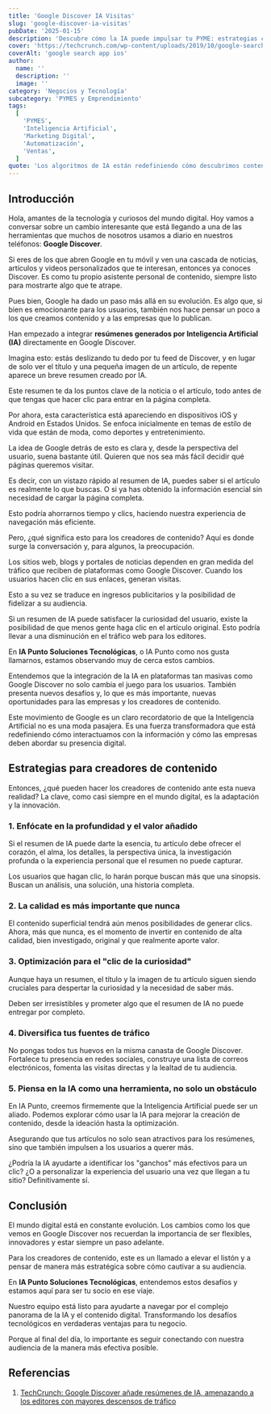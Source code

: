 ```yaml
---
title: 'Google Discover IA Visitas'
slug: 'google-discover-ia-visitas'
pubDate: '2025-01-15'
description: 'Descubre cómo la IA puede impulsar tu PYME: estrategias concretas de marketing, automatización y datos para aumentar ventas.'
cover: 'https://techcrunch.com/wp-content/uploads/2019/10/google-search-app-ios.jpg?w=1024'
coverAlt: 'google search app ios'
author:
  name: ''
  description: ''
  image: ''
category: 'Negocios y Tecnología'
subcategory: 'PYMES y Emprendimiento'
tags:
  [
    'PYMES',
    'Inteligencia Artificial',
    'Marketing Digital',
    'Automatización',
    'Ventas',
  ]
quote: 'Los algoritmos de IA están redefiniendo cómo descubrimos contenido online. — Pedro Zambrano'
---
```

<h2 id="introduccion">Introducción</h2>

Hola, amantes de la tecnología y curiosos del mundo digital. Hoy vamos a conversar sobre un cambio interesante que está llegando a una de las herramientas que muchos de nosotros usamos a diario en nuestros teléfonos: <strong>Google Discover</strong>.

Si eres de los que abren Google en tu móvil y ven una cascada de noticias, artículos y videos personalizados que te interesan, entonces ya conoces Discover. Es como tu propio asistente personal de contenido, siempre listo para mostrarte algo que te atrape.

Pues bien, Google ha dado un paso más allá en su evolución. Es algo que, si bien es emocionante para los usuarios, también nos hace pensar un poco a los que creamos contenido y a las empresas que lo publican.

Han empezado a integrar <strong>resúmenes generados por Inteligencia Artificial (IA)</strong> directamente en Google Discover.

Imagina esto: estás deslizando tu dedo por tu feed de Discover, y en lugar de solo ver el título y una pequeña imagen de un artículo, de repente aparece un breve resumen creado por IA.

Este resumen te da los puntos clave de la noticia o el artículo, todo antes de que tengas que hacer clic para entrar en la página completa.

Por ahora, esta característica está apareciendo en dispositivos iOS y Android en Estados Unidos. Se enfoca inicialmente en temas de estilo de vida que están de moda, como deportes y entretenimiento.

La idea de Google detrás de esto es clara y, desde la perspectiva del usuario, suena bastante útil. Quieren que nos sea más fácil decidir qué páginas queremos visitar.

Es decir, con un vistazo rápido al resumen de IA, puedes saber si el artículo es realmente lo que buscas. O si ya has obtenido la información esencial sin necesidad de cargar la página completa.

Esto podría ahorrarnos tiempo y clics, haciendo nuestra experiencia de navegación más eficiente.

Pero, ¿qué significa esto para los creadores de contenido? Aquí es donde surge la conversación y, para algunos, la preocupación.

Los sitios web, blogs y portales de noticias dependen en gran medida del tráfico que reciben de plataformas como Google Discover. Cuando los usuarios hacen clic en sus enlaces, generan visitas.

Esto a su vez se traduce en ingresos publicitarios y la posibilidad de fidelizar a su audiencia.

Si un resumen de IA puede satisfacer la curiosidad del usuario, existe la posibilidad de que menos gente haga clic en el artículo original. Esto podría llevar a una disminución en el tráfico web para los editores.

En <strong>IA Punto Soluciones Tecnológicas</strong>, o IA Punto como nos gusta llamarnos, estamos observando muy de cerca estos cambios.

Entendemos que la integración de la IA en plataformas tan masivas como Google Discover no solo cambia el juego para los usuarios. También presenta nuevos desafíos y, lo que es más importante, nuevas oportunidades para las empresas y los creadores de contenido.

Este movimiento de Google es un claro recordatorio de que la Inteligencia Artificial no es una moda pasajera. Es una fuerza transformadora que está redefiniendo cómo interactuamos con la información y cómo las empresas deben abordar su presencia digital.

<h2 id="estrategias-para-creadores-de-contenido">Estrategias para creadores de contenido</h2>

Entonces, ¿qué pueden hacer los creadores de contenido ante esta nueva realidad? La clave, como casi siempre en el mundo digital, es la adaptación y la innovación.

<h3 id="1-enfocate-en-la-profundidad-y-el-valor-añadido">1. Enfócate en la profundidad y el valor añadido</h3>

Si el resumen de IA puede darte la esencia, tu artículo debe ofrecer el corazón, el alma, los detalles, la perspectiva única, la investigación profunda o la experiencia personal que el resumen no puede capturar.

Los usuarios que hagan clic, lo harán porque buscan más que una sinopsis. Buscan un análisis, una solución, una historia completa.

<h3 id="2-la-calidad-es-mas-importante-que-nunca">2. La calidad es más importante que nunca</h3>

El contenido superficial tendrá aún menos posibilidades de generar clics. Ahora, más que nunca, es el momento de invertir en contenido de alta calidad, bien investigado, original y que realmente aporte valor.

<h3 id="3-optimizacion-para-el-clic-de-la-curiosidad">3. Optimización para el "clic de la curiosidad"</h3>

Aunque haya un resumen, el título y la imagen de tu artículo siguen siendo cruciales para despertar la curiosidad y la necesidad de saber más.

Deben ser irresistibles y prometer algo que el resumen de IA no puede entregar por completo.

<h3 id="4-diversifica-tus-fuentes-de-trafico">4. Diversifica tus fuentes de tráfico</h3>

No pongas todos tus huevos en la misma canasta de Google Discover. Fortalece tu presencia en redes sociales, construye una lista de correos electrónicos, fomenta las visitas directas y la lealtad de tu audiencia.

<h3 id="5-piensa-en-la-ia-como-una-herramienta">5. Piensa en la IA como una herramienta, no solo un obstáculo</h3>

En IA Punto, creemos firmemente que la Inteligencia Artificial puede ser un aliado. Podemos explorar cómo usar la IA para mejorar la creación de contenido, desde la ideación hasta la optimización.

Asegurando que tus artículos no solo sean atractivos para los resúmenes, sino que también impulsen a los usuarios a querer más.

¿Podría la IA ayudarte a identificar los "ganchos" más efectivos para un clic? ¿O a personalizar la experiencia del usuario una vez que llegan a tu sitio? Definitivamente sí.

<h2 id="conclusion">Conclusión</h2>

El mundo digital está en constante evolución. Los cambios como los que vemos en Google Discover nos recuerdan la importancia de ser flexibles, innovadores y estar siempre un paso adelante.

Para los creadores de contenido, este es un llamado a elevar el listón y a pensar de manera más estratégica sobre cómo cautivar a su audiencia.

En <strong>IA Punto Soluciones Tecnológicas</strong>, entendemos estos desafíos y estamos aquí para ser tu socio en ese viaje.

Nuestro equipo está listo para ayudarte a navegar por el complejo panorama de la IA y el contenido digital. Transformando los desafíos tecnológicos en verdaderas ventajas para tu negocio.

Porque al final del día, lo importante es seguir conectando con nuestra audiencia de la manera más efectiva posible.

<h2 id="referencias">Referencias</h2>

1. <a href="https://techcrunch.com/2025/07/15/google-discover-adds-ai-summaries-threatening-publishers-with-further-traffic-declines/" target="_blank" rel="noopener noreferrer">TechCrunch: Google Discover añade resúmenes de IA, amenazando a los editores con mayores descensos de tráfico</a>
